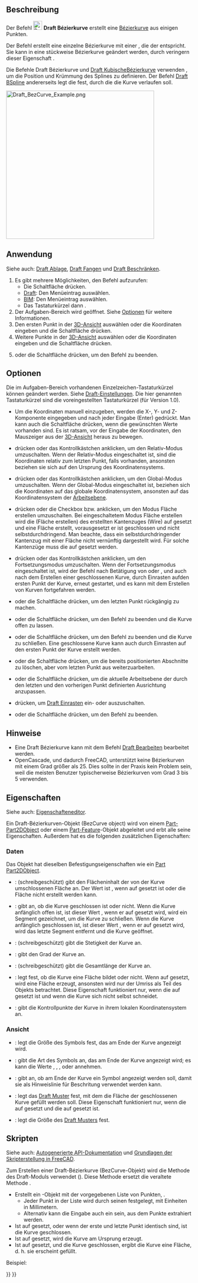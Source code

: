<languages/>

{{Docnav/de
|[[Draft_CubicBezCurve/de|KubischeBézierkurve]]
|[[Draft_Point/de|Punkt]]
|[[Draft_Workbench|Draft]]
|IconL=Draft_CubicBezCurve.svg
|IconR=Draft_Point.svg
|IconC=Workbench_Draft.svg
}}

{{GuiCommand/de
|Name=Draft BezCurve
|Name/de=Draft Bézierkurve
|MenuLocation=Zeichnen → Bézierwerkzeuge → Bézierkurve<br>2D-Entwurf → Bézierkurve
|Workbenches=[[Draft_Workbench/de|Draft]], [[BIM_Workbench/de|BIM]]
|Shortcut={{KEY|B}} {{KEY|Z}}
|Version=0.14
|SeeAlso=[[Draft_CubicBezCurve/de|Draft KubischeBézierkurve]], [[Draft_BSpline/de|Draft BSpline]]
}}

<span id="Description"></span>
==Beschreibung== 

Der Befehl [[Image:Draft_BezCurve.svg|24px]] '''Draft Bézierkurve''' erstellt eine [https://de.wikipedia.org/wiki/B%C3%A9zierkurve Bézierkurve] aus einigen Punkten.

Der Befehl erstellt eine einzelne Bézierkurve mit einer {{PropertyData/de|Grad}}, die der {{incode|Anzahl_der_Punkte - 1}} entspricht. Sie kann in eine stückweise Bézierkurve geändert werden, durch veringern dieser Eigenschaft .

Die Befehle Draft Bézierkurve und [[Draft_CubicBezCurve/de|Draft KubischeBézierkurve]] verwenden {{Emphasis|Kontrollpunkte}}, um die Position und Krümmung des Splines zu definieren. Der Befehl [[Draft_BSpline/de|Draft BSpline]] andererseits legt die {{Emphasis|exakten Punkte}} fest, durch die die Kurve verlaufen soll.

[[Image:Draft_BezCurve_Example.png|400px]]
{{Caption|Bézierkurve definiert durch mehrere Punkte}}

<span id="Usage"></span>
==Anwendung==

Siehe auch: [[Draft_Tray/de|Draft Ablage]], [[Draft_Snap/de|Draft Fangen]] und [[Draft_Constrain/de|Draft Beschränken]].

# Es gibt mehrere Möglichkeiten, den Befehl aufzurufen:
#* Die Schaltfläche {{Button|[[Image:Draft_BezCurve.svg|16px]] [[Draft_BezCurve/de|Bézierkurve]]}} drücken.
#* [[Draft_Workbench/de|Draft]]: Den Menüeintrag {{MenuCommand|Zeichnen → Bézierwerkzeuge → [[Image:Draft_BezCurve.svg|16px]] Bézierkurve}} auswählen.
#* [[BIM_Workbench/de|BIM]]: Den Menüeintrag {{MenuCommand|2D-Entwurf → [[Image:Draft_BezCurve.svg|16px]] Bézierkurve}} auswählen.
#* Das Tastaturkürzel {{KEY|B}} dann {{KEY|Z}}.
# Der Aufgaben-Bereich {{MenuCommand|Bézierkurve}} wird geöffnet. Siehe [[#Optionen|Optionen]] für weitere Informationen.
# Den ersten Punkt in der [[3D_view/de|3D-Ansicht]] auswählen oder die Koordinaten eingeben und die Schaltfläche {{Button|[[Image:Draft_AddPoint.svg|16px]] Punkt eingeben}} drücken.
# Weitere Punkte in der [[3D_view/de|3D-Ansicht]] auswählen oder die Koordinaten eingeben und die Schaltfläche {{Button|[[Image:Draft_AddPoint.svg|16px]] Punkt eingeben}} drücken.
# {{KEY|Esc}} oder die Schaltfläche {{Button|Schließen}} drücken, um den Befehl zu beenden.

<span id="Options"></span>
==Optionen==

<div class="mw-translate-fuzzy">
Die im Aufgaben-Bereich vorhandenen Einzelzeichen-Tastaturkürzel können geändert werden. Siehe [[Draft_Preferences/de|Draft-Einstellungen]]. Die hier genannten Tastaturkürzel sind die voreingestellten Tastaturkürzel (für Version 1.0).
</div>

* Um die Koordinaten manuell einzugeben, werden die X-, Y- und Z-Komponente eingegeben und nach jeder Eingabe {{KEY|Eingabe}} (Enter) gedrückt. Man kann auch die Schaltfläche {{Button|[[Image:Draft_AddPoint.svg|16px]] Punkt eingeben}} drücken, wenn die gewünschten Werte vorhanden sind. Es ist ratsam, vor der Eingabe der Koordinaten, den Mauszeiger aus der [[3D_view/de|3D-Ansicht]] heraus zu bewegen.
* {{KEY|R}} drücken oder das Kontrollkästchen {{MenuCommand|Relativ}} anklicken, um den Relativ-Modus umzuschalten. Wenn der Relativ-Modus eingeschaltet ist, sind die Koordinaten relativ zum letzten Punkt, falls vorhanden, ansonsten beziehen sie sich auf den Ursprung des Koordinatensystems.
* {{KEY|G}} drücken oder das Kontrollkästchen {{MenuCommand|Global}} anklicken, um den Global-Modus umzuschalten. Wenn der Global-Modus eingeschaltet ist, beziehen sich die Koordinaten auf das globale Koordinatensystem, ansonsten auf das Koordinatensystem der [[Draft_SelectPlane/de|Arbeitsebene]].
* {{KEY|F}} drücken oder die Checkbox {{MenuCommand|Füllen}}{{VersionNoteMinus/de|1.0}} bzw. {{MenuCommand|Fläche erstellen}}{{VersionNote/de|1.1}} anklicken, um den Modus Fläche erstellen umzuschalten. Bei eingeschaltetem Modus Fläche erstellen wird die {{PropertyData/de|Make Face}} (Fläche erstellen) des erstellten Kantenzuges (Wire) auf {{TRUE}} gesetzt und eine Fläche erstellt, vorausgesetzt er ist geschlossen und nicht selbstdurchdringend. Man beachte, dass ein selbstdurchdringender Kantenzug mit einer Fläche nicht vernünftig dargestellt wird. Für solche Kantenzüge muss die {{PropertyData/de|Make Face}} auf {{FALSE}} gesetzt werden.
* {{KEY|N}} drücken oder das Kontrollkästchen {{MenuCommand|Fortsetzen}} anklicken, um den Fortsetzungsmodus umzuschalten. Wenn der Fortsetzungsmodus eingeschaltet ist, wird der Befehl nach Betätigung von {{Button|[[IMage:Draft_FinishLine.svg|16px]] Fertigstellen}} oder {{Button|[[Image:Draft_CloseLine.svg|16px]] Schließen}}, und auch nach dem Erstellen einer geschlossenen Kurve, durch Einrasten aufden ersten Punkt der Kurve, erneut gestartet, und es kann mit dem Erstellen von Kurven fortgefahren werden.
* {{KEY|/}} oder die Schaltfläche {{Button|[[Image:Draft_UndoLine.svg|16px]] Rückgängig}} drücken, um den letzten Punkt rückgängig zu machen.
* {{KEY|A}} oder die Schaltfläche {{Button|[[Image:Draft_FinishLine.svg|16px]] Fertigstellen}} drücken, um den Befehl zu beenden und die Kurve offen zu lassen.
* {{KEY|O}} oder die Schaltfläche {{Button|[[Image:Draft_CloseLine.svg|16px]] Schließen}} drücken, um den Befehl zu beenden und die Kurve zu schließen. Eine geschlossene Kurve kann auch durch Einrasten auf den ersten Punkt der Kurve erstellt werden.
* {{KEY|W}} oder die Schaltfläche {{Button|[[Image:Draft Wipe.svg|16px]] Radieren}} drücken, um die bereits positionierten Abschnitte zu löschen, aber vom letzten Punkt aus weiterzuarbeiten.
* {{KEY|U}} oder die Schaltfläche {{Button|[[Image:Draft SelectPlane.svg|16px]] [[Draft_SelectPlane/de|Arbeitsebene festelegen]]}} drücken, um die aktuelle Arbeitsebene der durch den letzten und den vorherigen Punkt definierten Ausrichtung anzupassen.
* {{KEY|S}} drücken, um [[Draft_Snap/de|Draft Einrasten]] ein- oder auszuschalten.
* {{KEY|Esc}} oder die Schaltfläche {{Button|Schliessen}} drücken, um den Befehl zu beenden.

<span id="Notes"></span>
==Hinweise==

* Eine Draft Bézierkurve kann mit dem Befehl [[Draft_Edit/de|Draft Bearbeiten]] bearbeitet werden.
* OpenCascade, und dadurch FreeCAD, unterstützt keine Bézierkurven mit einem Grad größer als 25. Dies sollte in der Praxis kein Problem sein, weil die meisten Benutzer typischerweise Bézierkurven vom Grad 3 bis 5 verwenden.

<span id="Properties"></span>
==Eigenschaften==

Siehe auch: [[Property_editor/de|Eigenschafteneditor]].

Ein Draft-Bézierkurven-Objekt (BezCurve object) wird von einem [[Part_Part2DObject/de|Part-Part2DObject]] {{VersionNoteMinus/de|1.0}} oder einem [[Part_Feature|Part-Feature]]-Objekt {{VersionNotePlus/de|1.1}} abgeleitet und erbt alle seine Eigenschaften. Außerdem hat es die folgenden zusätzlichen Eigenschaften:

<span id="Data"></span>
===Daten===

{{TitleProperty|Attachment}}

Das Objekt hat dieselben Befestigungseigenschaften wie ein [[Part_Part2DObject/de#Daten|Part Part2DObject]].

{{TitleProperty|Draft}}

* {{PropertyData/de|Area|Area}}: (schreibgeschützt) gibt den Flächeninhalt der von der Kurve umschlossenen Fläche an. Der Wert ist {{value|0.0}}, wenn {{PropertyData/de|Make Face}} auf {{FALSE}} gesetzt ist oder die Fläche nicht erstellt werden kann.
* {{PropertyData/de|Closed|Bool}}: gibt an, ob die Kurve geschlossen ist oder nicht. Wenn die Kurve anfänglich offen ist, ist dieser Wert {{FALSE}}, wenn er auf {{TRUE}} gesetzt wird, wird ein Segment gezeichnet, um die Kurve zu schließen. Wenn die Kurve anfänglich geschlossen ist, ist dieser Wert {{TRUE}}, wenn er auf {{FALSE}} gesetzt wird, wird das letzte Segment entfernt und die Kurve geöffnet.
* {{PropertyData/de|Stetigkeit|IntegerList}}: (schreibgeschützt) gibt die Stetigkeit der Kurve an.
* {{PropertyData/de|Degree|Integer}}: gibt den Grad der Kurve an.
* {{PropertyData/de|Length|Length}}: (schreibgeschützt) gibt die Gesamtlänge der Kurve an.
* {{PropertyData/de|Make Face|Bool}}: legt fest, ob die Kurve eine Fläche bildet oder nicht. Wenn auf {{TRUE}} gesetzt, wird eine Fläche erzeugt, ansonsten wird nur der Umriss als Teil des Objekts betrachtet. Diese Eigenschaft funktioniert nur, wenn die {{PropertyData/de|Closed}} auf {{TRUE}} gesetzt ist und wenn die Kurve sich nicht selbst schneidet.
* {{PropertyData/de|Points|VectorList}}: gibt die Kontrollpunkte der Kurve in ihrem lokalen Koordinatensystem an.

<span id="View"></span>
===Ansicht===

{{TitleProperty|Draft}}

* {{PropertyView/de|Arrow Size|Length}}: legt die Größe des Symbols fest, das am Ende der Kurve angezeigt wird.
* {{PropertyView/de|Arrow Type|Enumeration}}: gibt die Art des Symbols an, das am Ende der Kurve angezeigt wird; es kann die Werte {{value|Dot}}, {{value|Circle}}, {{value|Arrow}}, {{value|Tick}} oder {{value|Tick-2}} annehmen.
* {{PropertyView/de|End Arrow|Bool}}: gibt an, ob am Ende der Kurve ein Symbol angezeigt werden soll, damit sie als Hinweislinie für Beschritung verwendet werden kann.
* {{PropertyView/de|Pattern|Enumeration}}: legt das [[Draft_Pattern/de|Draft Muster]] fest, mit dem die Fläche der geschlossenen Kurve gefüllt werden soll. Diese Eigenschaft funktioniert nur, wenn die {{PropertyData/de|Make Face}} auf {{TRUE}} gesetzt und die {{PropertyView/de|Display Mode}} auf {{value|Flat Lines}} gesetzt ist.
* {{PropertyView/de|Pattern Size|Float}}: legt die Größe des [[Draft_Pattern/de|Draft Musters]] fest.

<span id="Scripting"></span>
==Skripten==

Siehe auch: [https://freecad.github.io/SourceDoc/ Autogenerierte API-Dokumentation] und [[FreeCAD_Scripting_Basics/de|Grundlagen der Skripterstellung in FreeCAD]].

Zum Erstellen einer Draft-Bézierkurve (BezCurve-Objekt) wird die Methode {{incode|make_bezcurve}} des Draft-Moduls verwendet ({{Version/de|0.19}}). Diese Methode ersetzt die veraltete Methode {{incode|makeBezCurve}}.

{{Code|code=
bezcurve = make_bezcurve(pointslist, closed=False, placement=None, face=None, support=None, degree=None)
bezcurve = make_bezcurve(Part.Wire, closed=False, placement=None, face=None, support=None, degree=None)
}}

* Erstellt ein {{incode|BezCurve}}-Objekt mit der vorgegebenen Liste von Punkten, {{incode|pointslist}}.
** Jeder Punkt in der Liste wird durch seinen {{incode|FreeCAD.Vector}} festgelegt, mit Einheiten in Millimetern.
** Alternativ kann die Eingabe auch ein {{incode|Part.Wire}} sein, aus dem Punkte extrahiert werden.
* Ist {{incode|closed}} auf {{incode|True}} gesetzt, oder wenn der erste und letzte Punkt identisch sind, ist die Kurve geschlossen.
* Ist {{incode|placement}} auf {{incode|None}} gesetzt, wird die Kurve am Ursprung erzeugt.
* Ist {{incode|face}} auf {{incode|True}} gesetzt, und die Kurve geschlossen, ergibt die Kurve eine Fläche, d. h. sie erscheint gefüllt.

Beispiel:

{{Code|code=
import FreeCAD as App
import Draft

doc = App.newDocument()

p1 = App.Vector(0, 0, 0)
p2 = App.Vector(1000, 1000, 0)
p3 = App.Vector(2000, 0, 0)
p4 = App.Vector(1500, -2000, 0)

bezcurve1 = Draft.make_bezcurve([p1, p2, p3, p4], closed=True)
bezcurve2 = Draft.make_bezcurve([p4, 1.3*p2, p1, 4.1*p3], closed=True)
bezcurve3 = Draft.make_bezcurve([1.7*p3, 1.5*p4, 2.1*p2, p1], closed=True)

doc.recompute()
}}


{{Docnav/de
|[[Draft_CubicBezCurve/de|KubischeBézierkurve]]
|[[Draft_Point/de|Punkt]]
|[[Draft_Workbench|Draft]]
|IconL=Draft_CubicBezCurve.svg
|IconR=Draft_Point.svg
|IconC=Workbench_Draft.svg
}}

{{Draft Tools navi{{#translation:}}}}
{{Userdocnavi{{#translation:}}}}